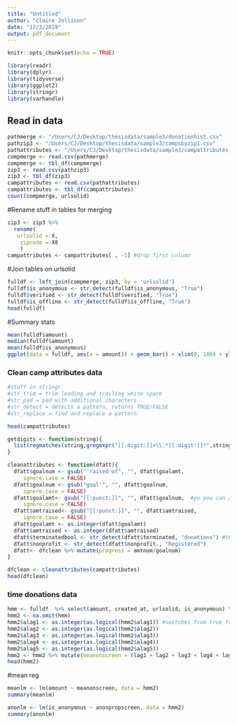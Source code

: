 ```yaml
---
title: "Untitled"
author: "Claire Jellison"
date: "12/3/2019"
output: pdf_document
---
```


```r
knitr::opts_chunk$set(echo = TRUE)
```


```r
library(readr)
library(dplyr)
library(tidyverse)
library(ggplot2)
library(stringr)
library(varhandle)
```


## Read in data 
```r
pathmerge <- "/Users/CJ/Desktop/thesisdata/sample3/donationhist.csv" 
pathzip3 <- "/Users/CJ/Desktop/thesisdata/sample3/campsbyzip1.csv" 
pathattributes <- "/Users/CJ/Desktop/thesisdata/sample3/campattributes.csv" 
compmerge <- read.csv(pathmerge)
compmerge <- tbl_df(compmerge)
zip3 <- read.csv(pathzip3)
zip3 <- tbl_df(zip3)
campattributes <- read.csv(pathattributes)
campattributes <- tbl_df(campattributes)
count(compmerge, urlsolid)

```

#Rename stuff in tables for merging 
```r
zip3 <- zip3 %>% 
  rename(
   urlsolid = X,
    zipcode = X0 
    )
campattributes <- campattributes[ , -1] #drop first column 
```


#Join tables on urlsolid
```r
fulldf <- left_join(compmerge, zip3, by = 'urlsolid') 
fulldf$is_anonymous <- str_detect(fulldf$is_anonymous, "True")
fulldf$verified <- str_detect(fulldf$verified, "True")
fulldf$is_offline <- str_detect(fulldf$is_offline, "True")
head(fulldf)
```

#Summary stats 
```r
mean(fulldf$amount)
median(fulldf$amount)
mean(fulldf$is_anonymous)
ggplot(data = fulldf, aes(x = amount)) + geom_bar() + xlim(0, 100) + ylim(0,250)
```

### Clean camp attributes data 

```r
#stuff in stringr 
#str_trim = trim leading and trailing white space 
#str_pad = pad with additional characters 
#str_detect = detects a pattern, returns TRUE/FALSE 
#str_replace = find and replace a pattern 
```


```r
head(campattributes)
```

```r
getdigits <- function(string){
  list(regmatches(string,gregexpr("[[:digit:]]+\\.*[[:digit:]]*",string)))
}

cleanattributes <- function(dfatt){ 
  dfatt$goalnum <- gsub("'raised of", "", dfatt$goalamt,
     ignore.case = FALSE)
  dfatt$goalnum <- gsub("goal'", "", dfatt$goalnum,
     ignore.case = FALSE)
  dfatt$goalamt<- gsub("[[:punct:]]", "", dfatt$goalnum,  #yo you can also use str_replace if ya want
     ignore.case = FALSE)
  dfatt$amtraised<- gsub("[[:punct:]]", "", dfatt$amtraised,
     ignore.case = FALSE)
  dfatt$goalamt <- as.integer(dfatt$goalamt)
  dfatt$amtraised <- as.integer(dfatt$amtraised)
  dfatt$terminatedbool <- str_detect(dfatt$terminated, "donations") #this doesn't work? DOUBLE CHECK
  dfatt$nonprofit <- str_detect(dfatt$nonprofit., "Registered")
  dfatt<- dfclean %>% mutate(progress = amtnum/goalnum)
}

dfclean <- cleanattributes(campattributes)
head(dfclean)
```

### time donations data 

```r
hmm <- fulldf  %>% select(amount, created_at, urlsolid, is_anonymous) %>% group_by(urlsolid) %>% mutate(lag1 = lag(amount,n = 1L), lag2 = lag(amount,n = 2L), lag3= lag(amount,n = 3L), lag4= lag(amount,n = 4L), lag5= lag(amount,n = 5L)) %>% mutate(alag1 = lag(is_anonymous,n = 1L), alag2 = lag(is_anonymous,n = 2L), alag3= lag(is_anonymous,n = 3L), alag4= lag(is_anonymous,n = 4L), alag5= lag(is_anonymous,n = 5L))
hmm2 <- na.omit(hmm)
hmm2$alag1 <- as.integer(as.logical(hmm2$alag1)) #switches from true false to 0/1
hmm2$alag2 <- as.integer(as.logical(hmm2$alag2))
hmm2$alag3 <- as.integer(as.logical(hmm2$alag3))
hmm2$alag4 <- as.integer(as.logical(hmm2$alag4))
hmm2$alag5 <- as.integer(as.logical(hmm2$alag5))
hmm2 <- hmm2 %>% mutate(meanonscreen = (lag1 + lag2 + lag3 + lag4 + lag5)/5) %>% mutate(anonpropscreen = (alag1 + alag2 + alag3 + alag4 + alag5)/5) 
head(hmm2)
```

#mean reg
```r
meanlm <- lm(amount ~ meanonscreen, data = hmm2)
summary(meanlm)
```


```r
anonlm <- lm(is_anonymous ~ anonpropscreen, data = hmm2)
summary(anonlm)
```



